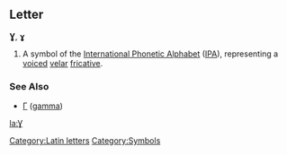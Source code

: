 ==Letter==
'''Ɣ''', '''ɣ'''

#A symbol of the [[International Phonetic Alphabet]] ([[IPA]]), representing a [[voiced]] [[velar]] [[fricative]].
===See Also===
*[[Γ]] ([[gamma]])
[[Category:Latin letters]]
[[Category:Symbols]]

[[la:Ɣ]]